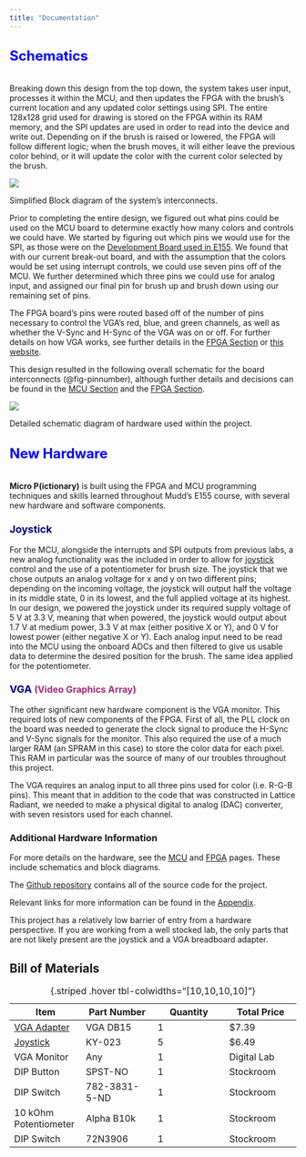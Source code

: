 ```yaml
---
title: "Documentation"
---
```


## <a style="color: blue; font-size: x-large;"> Schematics </a>
\
Breaking down this design from the top down, the system takes user input, processes it within the MCU, and then updates the FPGA with the brush's current location and any updated color settings using SPI.
The entire 128x128 grid used for drawing is stored on the FPGA within its RAM memory, and the SPI updates are used in order to read into the device and write out.
Depending on if the brush is raised or lowered, the FPGA will follow different logic; when the brush moves, it will either leave the previous color behind, or it will update the color with the current color selected by the brush.

:::{#fig-overview}
![](images/simple_block_diag.png)

Simplified Block diagram of the system's interconnects.
:::

Prior to completing the entire design, we figured out what pins could be used on the MCU board to determine exactly how many colors and controls we could have.
We started by figuring out which pins we would use for the SPI, as those were on the [Development Board used in E155](https://hmc-e155.github.io/assets/doc/E155%20Development%20Board%20Schematic.pdf).
We found that with our current break-out board, and with the assumption that the colors would be set using interrupt controls, we could use seven pins off of the MCU.
We further determined which three pins we could use for analog input, and assigned our final pin for brush up and brush down using our remaining set of pins.

The FPGA board's pins were routed based off of the number of pins necessary to control the VGA's red, blue, and green channels, as well as whether the V-Sync and H-Sync of the VGA was on or off. For further details on how VGA works, see further details in the [FPGA Section](./fpga.qmd) or [this website](https://digilent.com/reference/learn/programmable-logic/tutorials/vga-display-congroller/start?srsltid=AfmBOoq9JO9VTrUVDEp53zmMamKq4o6nn7z8SR64hYPTCnaqJVglEiMm).

This design resulted in the following overall schematic for the board interconnects (@fig-pinnumber), although further details and decisions can be found in the [MCU Section](./mcu.qmd) and the [FPGA Section](./fpga.qmd).

:::{#fig-pinnumber}
![](images/pinnumbers_documentation.png)

Detailed schematic diagram of hardware used within the project.
:::

## <a style="color: blue; font-size: x-large;"> New Hardware </a>
\
**Micro P(ictionary)** is built using the FPGA and MCU programming techniques and skills learned throughout Mudd's E155 course, with several new hardware and software components.


### <a style="color: navy; font-size: large;"> Joystick </a>

For the MCU, alongside the interrupts and SPI outputs from previous labs, a new analog functionality was the included in order to allow for [joystick](https://amazon.com/Partstower-Joystick-Breakout-Arduino-arduino/dp/B06Y1TG2QL/?crid=1O74GZSM0JEX1&dib=eyJ2IjoiMSJ9.t8z-UR2Ik5fC-LmWn2L0BEQtjspMw3F29PEagnGu591WuLP7i0g3GqkJ0PB2NGxsOAes8VeM5E1jsRnjqu1k7fEg840zXMnvw91B-1nGTkDMflLqmjKyc7S9pjZ0VLA8lHKpyz-7UkokXvYPOMjSpkGrxDis0IG6oCe5gQfnnSoeJuxKVTmpAmKMe_-L4OpwQmW-OuAhqUO6gwICHXg7DC5UhRonHv2W3faPPJsIQmo.jT1kmTdlaBQwWo6bBLwWnS9cP3KsCM0E_XFzSv-8tZo&dib_tag=se&sprefix=joystick+breakout+module+game+controller+for+arduino,aps,118) control and the use of a potentiometer for brush size.
The joystick that we chose outputs an analog voltage for x and y on two different pins; depending on the incoming voltage, the joystick will output half the voltage in its middle state, 0 in its lowest, and the full applied voltage at its highest.
In our design, we powered the joystick under its required supply voltage of 5 V at 3.3 V, meaning that when powered, the joystick would output about 1.7 V at medium power, 3.3 V at max (either positive X or Y), and 0 V for lowest power (either negative X or Y).
Each analog input need to be read into the MCU using the onboard ADCs and then filtered to give us usable data to determine the desired position for the brush. The same idea applied for the potentiometer.

### <a style="color: navy; font-size: large;"> VGA </a><a style="color: #a12d77; font-size: medium;"> (Video Graphics Array) </a>

The other significant new hardware component is the VGA monitor.
This required lots of new components of the FPGA.
First of all, the PLL clock on the board was needed to generate the clock signal to produce the H-Sync and V-Sync signals for the monitor. This also required the use of a much larger RAM (an SPRAM in this case) to store the color data for each pixel. This RAM in particular was the source of many of our troubles throughout this project.

The VGA requires an analog input to all three pins used for color (i.e. R-G-B pins). This meant that in addition to the code that was constructed in Lattice Radiant, we needed to make a physical digital to analog (DAC) converter, with seven resistors used for each channel.

### Additional Hardware Information

For more details on the hardware, see the [MCU](./mcu) and [FPGA](./fpga) pages. These include schematics and block diagrams.

The [Github repository](https://github.com/jordancarlin/e155-project) contains all of the source code for the project.

Relevant links for more information can be found in the [Appendix](./appendices.qmd).

This project has a relatively low barrier of entry from a hardware perspective.
If you are working from a well stocked lab, the only parts that are not likely present are the joystick and a VGA breadboard adapter.


## Bill of Materials

| Item | Part Number | Quantity | Total Price |
|-|-|-|-|
| [VGA Adapter](https://amazon.com/risingsaplings-Solderless-Connector-Adapter-Plate/dp/B097BWJKB4/?crid=2O7DJ1KN9CDOS&dib=eyJ2IjoiMSJ9.JFSd3O-fIE-0Tmc8qyX8lPE4uidOI6FkR_5_ClClEv6kBjCS1SzW4_pJgL1WtP7wod2quIBTjx2oHrmoD_xPxK-CpmXuk7N72Jy6PkGDwZK2FNH_1z2iF_gnH7OKV9b8mM2ZDqLNmZFfx2A5r6e1bOCUZsTHrlQGq0qfGjhG3YA0DxTXNUkN0P2PY2tceXacBq5xRSwHY9R3p6ih8-LgTRFsgwyx29rN_7duxPbFZ9A.HiCryg4ckYKAHBcJ1lITEMN_yUXOEPZYQq1QPaB5aBo&dib_tag=se&sprefix=vga+bread,aps,145) | VGA DB15 | 1 | $7.39 |
| [Joystick](https://amazon.com/Partstower-Joystick-Breakout-Arduino-arduino/dp/B06Y1TG2QL/?crid=1O74GZSM0JEX1&dib=eyJ2IjoiMSJ9.t8z-UR2Ik5fC-LmWn2L0BEQtjspMw3F29PEagnGu591WuLP7i0g3GqkJ0PB2NGxsOAes8VeM5E1jsRnjqu1k7fEg840zXMnvw91B-1nGTkDMflLqmjKyc7S9pjZ0VLA8lHKpyz-7UkokXvYPOMjSpkGrxDis0IG6oCe5gQfnnSoeJuxKVTmpAmKMe_-L4OpwQmW-OuAhqUO6gwICHXg7DC5UhRonHv2W3faPPJsIQmo.jT1kmTdlaBQwWo6bBLwWnS9cP3KsCM0E_XFzSv-8tZo&dib_tag=se&sprefix=joystick+breakout+module+game+controller+for+arduino,aps,118) | KY-023 | 5 | $6.49 |
| VGA Monitor | Any | 1 | Digital Lab |
| DIP Button | SPST-NO | 1 | Stockroom |
| DIP Switch | 782-3831-5-ND | 1 | Stockroom |
| 10 kOhm Potentiometer | Alpha B10k | 1 | Stockroom |
| DIP Switch | 72N3906 | 1 | Stockroom |

: {.striped .hover tbl-colwidths="[10,10,10,10]"}
